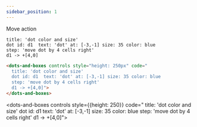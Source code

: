 ```yaml
---
sidebar_position: 1
---
```


Move action

```dabl tab showLineNumbers
title: 'dot color and size'
dot id: d1  text: 'dot' at: [-3,-1] size: 35 color: blue
step: 'move dot by 4 cells right'
d1 -> +[4,0]
```
```html tab showLineNumbers
<dots-and-boxes controls style="height: 250px" code="
  title: 'dot color and size'
  dot id: d1  text: 'dot' at: [-3,-1] size: 35 color: blue
  step: 'move dot by 4 cells right'
  d1 -> +[4,0]">
</dots-and-boxes>
```

<dots-and-boxes controls style={{height: 250}} code="
    title: 'dot color and size'
    dot id: d1  text: 'dot' at: [-3,-1] size: 35 color: blue
    step: 'move dot by 4 cells right'
    d1 -> +[4,0]">
</dots-and-boxes>